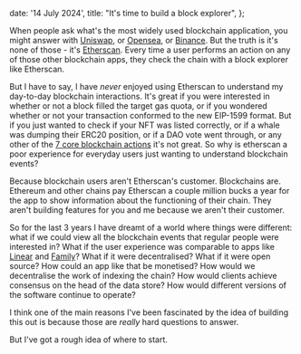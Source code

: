   date: '14 July 2024',
  title: "It's time to build a block explorer",
};

When people ask what's the most widely used blockchain application, you might answer with [Uniswap](https://uniswap.org/), or [Opensea](https://opensea.io/), or [Binance](https://www.binance.com/en). But the truth is it's none of those - it's [Etherscan](https://etherscan.io/). Every time a user performs an action on any of those other blockchain apps, they check the chain with a block explorer like Etherscan.

But I have to say, I have _never_ enjoyed using Etherscan to understand my day-to-day blockchain interactions. It's great if you were interested in whether or not a block filled the target gas quota, or if you wondered whether or not your transaction conformed to the new EIP-1599 format. But if you just wanted to check if your NFT was listed correctly, or if a whale was dumping their ERC20 position, or if a DAO vote went through, or any other of the [7 core blockchain actions](https://x.com/Jai_Bhavnani/status/1734086306928722230) it's not great. So why is etherscan a poor experience for everyday users just wanting to understand blockchain events?

Because blockchain users aren't Etherscan's customer. Blockchains are. Ethereum and other chains pay Etherscan a couple million bucks a year for the app to show information about the functioning of their chain. They aren't building features for you and me because we aren't their customer.

So for the last 3 years I have dreamt of a world where things were different: what if we could view all the blockchain events that regular people were interested in? What if the user experience was comparable to apps like [Linear](https://linear.app) and [Family](https://family.co/)? What if it were decentralised? What if it were open source? How could an app like that be monetised? How would we decentralise the work of indexing the chain? How would clients achieve consensus on the head of the data store? How would different versions of the software continue to operate?

I think one of the main reasons I've been fascinated by the idea of building this out is because those are _really_ hard questions to answer.

But I've got a rough idea of where to start.
